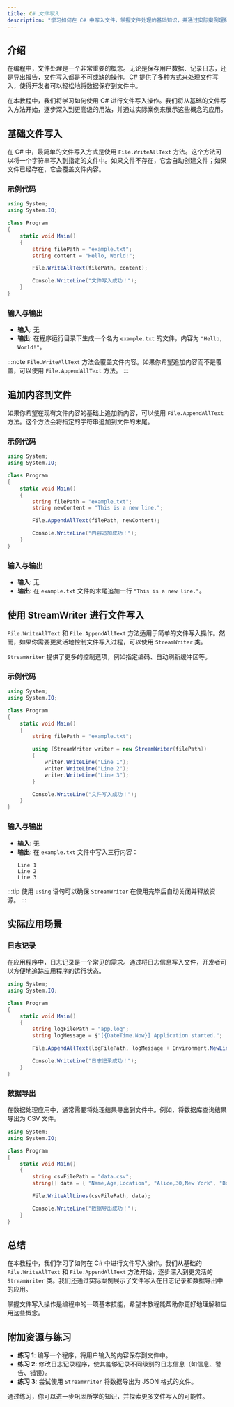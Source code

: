 ```yaml
---
title: C# 文件写入
description: "学习如何在 C# 中写入文件，掌握文件处理的基础知识，并通过实际案例理解其应用场景。"
---
```


## 介绍

在编程中，文件处理是一个非常重要的概念。无论是保存用户数据、记录日志，还是导出报告，文件写入都是不可或缺的操作。C# 提供了多种方式来处理文件写入，使得开发者可以轻松地将数据保存到文件中。

在本教程中，我们将学习如何使用 C# 进行文件写入操作。我们将从基础的文件写入方法开始，逐步深入到更高级的用法，并通过实际案例来展示这些概念的应用。

## 基础文件写入

在 C# 中，最简单的文件写入方式是使用 `File.WriteAllText` 方法。这个方法可以将一个字符串写入到指定的文件中。如果文件不存在，它会自动创建文件；如果文件已经存在，它会覆盖文件内容。

### 示例代码

```csharp
using System;
using System.IO;

class Program
{
    static void Main()
    {
        string filePath = "example.txt";
        string content = "Hello, World!";

        File.WriteAllText(filePath, content);

        Console.WriteLine("文件写入成功！");
    }
}
```

### 输入与输出

- **输入**: 无
- **输出**: 在程序运行目录下生成一个名为 `example.txt` 的文件，内容为 `"Hello, World!"`。

:::note
`File.WriteAllText` 方法会覆盖文件内容。如果你希望追加内容而不是覆盖，可以使用 `File.AppendAllText` 方法。
:::

## 追加内容到文件

如果你希望在现有文件内容的基础上追加新内容，可以使用 `File.AppendAllText` 方法。这个方法会将指定的字符串追加到文件的末尾。

### 示例代码

```csharp
using System;
using System.IO;

class Program
{
    static void Main()
    {
        string filePath = "example.txt";
        string newContent = "This is a new line.";

        File.AppendAllText(filePath, newContent);

        Console.WriteLine("内容追加成功！");
    }
}
```

### 输入与输出

- **输入**: 无
- **输出**: 在 `example.txt` 文件的末尾追加一行 `"This is a new line."`。

## 使用 StreamWriter 进行文件写入

`File.WriteAllText` 和 `File.AppendAllText` 方法适用于简单的文件写入操作。然而，如果你需要更灵活地控制文件写入过程，可以使用 `StreamWriter` 类。

`StreamWriter` 提供了更多的控制选项，例如指定编码、自动刷新缓冲区等。

### 示例代码

```csharp
using System;
using System.IO;

class Program
{
    static void Main()
    {
        string filePath = "example.txt";

        using (StreamWriter writer = new StreamWriter(filePath))
        {
            writer.WriteLine("Line 1");
            writer.WriteLine("Line 2");
            writer.WriteLine("Line 3");
        }

        Console.WriteLine("文件写入成功！");
    }
}
```

### 输入与输出

- **输入**: 无
- **输出**: 在 `example.txt` 文件中写入三行内容：
  ```
  Line 1
  Line 2
  Line 3
  ```

:::tip
使用 `using` 语句可以确保 `StreamWriter` 在使用完毕后自动关闭并释放资源。
:::

## 实际应用场景

### 日志记录

在应用程序中，日志记录是一个常见的需求。通过将日志信息写入文件，开发者可以方便地追踪应用程序的运行状态。

```csharp
using System;
using System.IO;

class Program
{
    static void Main()
    {
        string logFilePath = "app.log";
        string logMessage = $"[{DateTime.Now}] Application started.";

        File.AppendAllText(logFilePath, logMessage + Environment.NewLine);

        Console.WriteLine("日志记录成功！");
    }
}
```

### 数据导出

在数据处理应用中，通常需要将处理结果导出到文件中。例如，将数据库查询结果导出为 CSV 文件。

```csharp
using System;
using System.IO;

class Program
{
    static void Main()
    {
        string csvFilePath = "data.csv";
        string[] data = { "Name,Age,Location", "Alice,30,New York", "Bob,25,Los Angeles" };

        File.WriteAllLines(csvFilePath, data);

        Console.WriteLine("数据导出成功！");
    }
}
```

## 总结

在本教程中，我们学习了如何在 C# 中进行文件写入操作。我们从基础的 `File.WriteAllText` 和 `File.AppendAllText` 方法开始，逐步深入到更灵活的 `StreamWriter` 类。我们还通过实际案例展示了文件写入在日志记录和数据导出中的应用。

掌握文件写入操作是编程中的一项基本技能，希望本教程能帮助你更好地理解和应用这些概念。

## 附加资源与练习

- **练习 1**: 编写一个程序，将用户输入的内容保存到文件中。
- **练习 2**: 修改日志记录程序，使其能够记录不同级别的日志信息（如信息、警告、错误）。
- **练习 3**: 尝试使用 `StreamWriter` 将数据导出为 JSON 格式的文件。

通过练习，你可以进一步巩固所学的知识，并探索更多文件写入的可能性。